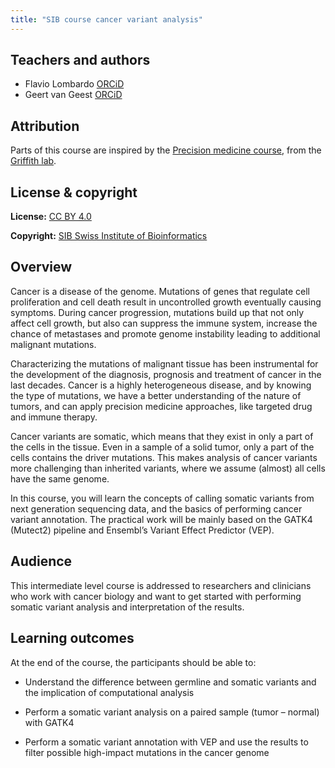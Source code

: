 ```yaml
---
title: "SIB course cancer variant analysis"
---
```



## Teachers and authors

- Flavio Lombardo [ORCiD]()
- Geert van Geest [ORCiD](https://orcid.org/0000-0002-1561-078X)

## Attribution

Parts of this course are inspired by the [Precision medicine course](https://pmbio.org/), from the [Griffith lab](http://www.griffithlab.org/).

## License & copyright

**License:** [CC BY 4.0](https://github.com/sib-swiss/cancer-variants-training/blob/master/LICENSE.md)

**Copyright:** [SIB Swiss Institute of Bioinformatics](https://www.sib.swiss/)

## Overview

Cancer is a disease of the genome. Mutations of genes that regulate cell proliferation and cell death result in uncontrolled growth eventually causing symptoms. During cancer progression, mutations build up that not only affect cell growth, but also can suppress the immune system, increase the chance of metastases and promote genome instability leading to additional malignant mutations.  

Characterizing the mutations of malignant tissue has been instrumental for the development of the diagnosis, prognosis and treatment of cancer in the last decades. Cancer is a highly heterogeneous disease, and by knowing the type of mutations, we have a better understanding of the nature of tumors, and can apply precision medicine approaches, like targeted drug and immune therapy.  

Cancer variants are somatic, which means that they exist in only a part of the cells in the tissue. Even in a sample of a solid tumor, only a part of the cells contains the driver mutations. This makes analysis of cancer variants more challenging than inherited variants, where we assume (almost) all cells have the same genome.  

In this course, you will learn the concepts of calling somatic variants from next generation sequencing data, and the basics of performing cancer variant annotation. The practical work will be mainly based on the GATK4 (Mutect2) pipeline and Ensembl's Variant Effect Predictor (VEP).  

## Audience

This intermediate level course is addressed to researchers and clinicians who work with cancer biology and want to get started with performing somatic variant analysis and interpretation of the results.  

## Learning outcomes
At the end of the course, the participants should be able to: 

* Understand the difference between germline and somatic variants and the implication of computational analysis 

* Perform a somatic variant analysis on a paired sample (tumor – normal) with GATK4  

* Perform a somatic variant annotation with VEP and use the results to filter possible high-impact mutations in the cancer genome 
